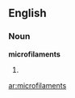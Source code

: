 ==English==

===Noun===
'''microfilaments'''

# {{plural of|[[microfilament]]}}

[[ar:microfilaments]]
